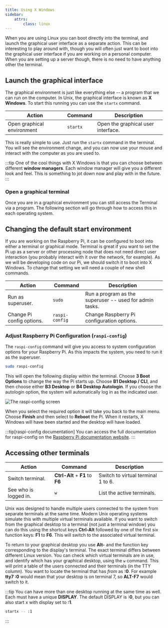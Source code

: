 ```yaml
---
title: Using X Windows
sidebar:
    attrs:
        class: linux
---
```


When you are using Linux you can boot directly into the terminal, and launch the graphical user interface as a separate action. This can be interesting to play around with, though you will often just want to boot into the graphical user interface if you are working on a personal computer. When you are setting up a server though, there is no need to have anything other the terminal.

## Launch the graphical interface

The graphical environment is just like everything else -- a program that we can run on the computer. In Unix, the graphical interface is known as **X Windows**. To start this running you can use the `startx` command.

| **Action**                 | **Command** | **Description**                    |
| -------------------------- | ----------- | ---------------------------------- |
| Open graphical environment | `startx`    | Open the graphical user interface. |

This is really simple to use. Just run the `startx` command in the terminal. You will see the environment change, and you can now use your mouse and interact with the computer as you are used to.

:::tip
One of the cool things with X Windows is that you can choose between different **window managers**. Each window manager will give you a different look and feel. This is something to jot down now and play with in the future.
:::

### Open a graphical terminal

Once you are in a graphical environment you can still access the Terminal via a program. The following section will go through how to access this in each operating system.

## Changing the default start environment

If you are working on the Raspberry Pi, it can be configured to boot into either a terminal or graphical mode. Terminal is great if you want to set the Pi up as a server or other processing node that does not need direct user interaction (you probably interact with it over the network, for example). As we will be developing code on our Pi, we should switch it to boot into X Windows.
To change that setting we will need a couple of new shell commands.

| **Action**                | **Command**    | **Description**                                         |
| ------------------------- | -------------- | ------------------------------------------------------- |
| Run as superuser.         | `sudo`         | Run a program as the superuser -- used for admin tasks. |
| Change Pi config options. | `raspi-config` | Change Raspberry Pi configuration options.              |

### Adjust Raspberry Pi Configuration (`raspi-config`)

The `raspi-config` command will give you access to system configuration options for your Raspberry Pi. As this impacts the system, you need to run it as the superuser.

```sh
sudo raspi-config
```

This will open the following display within the terminal. Choose **3 Boot Options** to change the way the Pi starts up. Choose **B1 Desktop / CLI**, and then choose either **B3 Desktop** or **B4 Desktop Autologin**. If you choose the autologin option, the system will automatically log in as the indicated user.

![The raspi-config screen](https://www.raspberrypi.com/documentation/computers/images/raspi-config.png)

When you select the required option it will take you back to the main menu. Choose **Finish** and then select to **Reboot** the Pi. When it restarts, X Windows will have been started and the desktop will have loaded.

:::tip[raspi-config documentation]
You can access the full documentation for raspi-config on the [Raspberry Pi documentation website](https://www.raspberrypi.com/documentation/computers/configuration.html).
:::

## Accessing other terminals

| **Action**            | **Command**                     | **Description**                    |
| --------------------- | ------------------------------- | ---------------------------------- |
| Switch terminal.      | **Ctrl-Alt** + **F1** to **F6** | Switch to virtual terminal 1 to 6. |
| See who is logged in. | `w`                             | List the active terminals.         |

Unix was designed to handle multiple users connected to the system from separate terminals at the same time. Modern Unix operating systems simulate this with multiple virtual terminals available. If you want to switch from the graphical desktop to a terminal (not just a terminal window) you can do this using the shortcut keys **Ctrl-Alt** followed by one of the first six function keys: **F1** to **F6**. This will switch to the associated virtual terminal.

To return to your graphical desktop you use **Alt-** and the function key corresponding to the display's terminal. The exact terminal differs between different Linux version. You can check which virtual terminals are in use, and identify which has your graphical desktop, using the `w` command. This will print a table of the users connected and their terminals (in the TTY column). You want to locate the terminal that has *from* as **:0**. For example **tty7 :0** would mean that your desktop is on terminal 7, so **ALT-F7** would switch to it.

:::tip
You can have more than one desktop running at the same time as well. Each must have a unique **DISPLAY**. The default DISPLAY is **:0**, but you can also start x with display set to **:1**.

```sh
startx -- :1
```
:::
